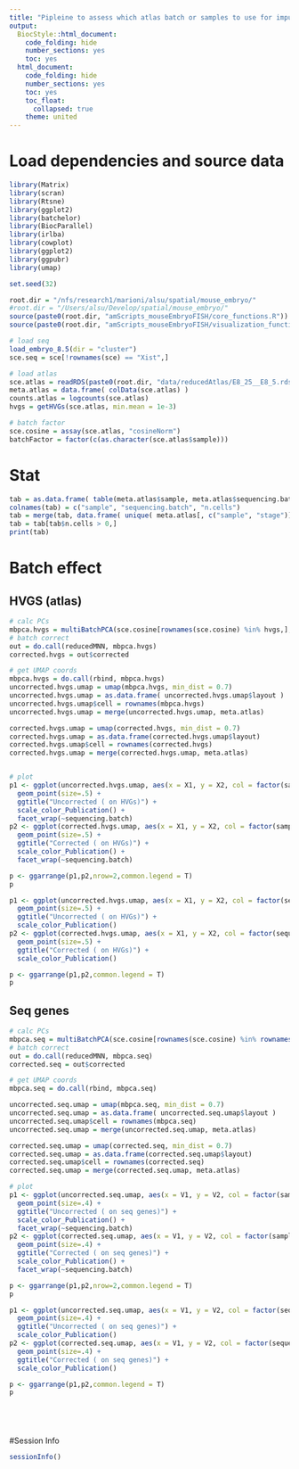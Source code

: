 ```yaml
---
title: "Pipleine to assess which atlas batch or samples to use for imputation."
output:
  BiocStyle::html_document:
    code_folding: hide
    number_sections: yes
    toc: yes  
  html_document:
    code_folding: hide
    number_sections: yes
    toc: yes
    toc_float:
      collapsed: true
    theme: united
---
```



# Load dependencies and source data

```r

library(Matrix)
library(scran)
library(Rtsne)
library(ggplot2)
library(batchelor)
library(BiocParallel)
library(irlba)
library(cowplot)
library(ggplot2)
library(ggpubr)
library(umap)

set.seed(32)

root.dir = "/nfs/research1/marioni/alsu/spatial/mouse_embryo/"
#root.dir = "/Users/alsu/Develop/spatial/mouse_embryo/"
source(paste0(root.dir, "amScripts_mouseEmbryoFISH/core_functions.R"))
source(paste0(root.dir, "amScripts_mouseEmbryoFISH/visualization_functions.R"))

# load seq
load_embryo_8.5(dir = "cluster")
sce.seq = sce[!rownames(sce) == "Xist",]

# load atlas
sce.atlas = readRDS(paste0(root.dir, "data/reducedAtlas/E8_25__E8_5.rds"))
meta.atlas = data.frame( colData(sce.atlas) )
counts.atlas = logcounts(sce.atlas)
hvgs = getHVGs(sce.atlas, min.mean = 1e-3)

# batch factor
sce.cosine = assay(sce.atlas, "cosineNorm")
batchFactor = factor(c(as.character(sce.atlas$sample)))


```

# Stat

```r

tab = as.data.frame( table(meta.atlas$sample, meta.atlas$sequencing.batch) )
colnames(tab) = c("sample", "sequencing.batch", "n.cells")
tab = merge(tab, data.frame( unique( meta.atlas[, c("sample", "stage")]) ), all.x = T, all.y = F)
tab = tab[tab$n.cells > 0,]
print(tab)


```

# Batch effect

## HVGS (atlas)

```r

# calc PCs
mbpca.hvgs = multiBatchPCA(sce.cosine[rownames(sce.cosine) %in% hvgs,], batch = batchFactor, d = 50)
# batch correct
out = do.call(reducedMNN, mbpca.hvgs)
corrected.hvgs = out$corrected

# get UMAP coords
mbpca.hvgs = do.call(rbind, mbpca.hvgs)
uncorrected.hvgs.umap = umap(mbpca.hvgs, min_dist = 0.7)
uncorrected.hvgs.umap = as.data.frame( uncorrected.hvgs.umap$layout )
uncorrected.hvgs.umap$cell = rownames(mbpca.hvgs)
uncorrected.hvgs.umap = merge(uncorrected.hvgs.umap, meta.atlas)

corrected.hvgs.umap = umap(corrected.hvgs, min_dist = 0.7)
corrected.hvgs.umap = as.data.frame(corrected.hvgs.umap$layout)
corrected.hvgs.umap$cell = rownames(corrected.hvgs)
corrected.hvgs.umap = merge(corrected.hvgs.umap, meta.atlas)


# plot
p1 <- ggplot(uncorrected.hvgs.umap, aes(x = X1, y = X2, col = factor(sample) )) + 
  geom_point(size=.5) + 
  ggtitle("Uncorrected ( on HVGs)") + 
  scale_color_Publication() + 
  facet_wrap(~sequencing.batch)
p2 <- ggplot(corrected.hvgs.umap, aes(x = X1, y = X2, col = factor(sample) )) + 
  geom_point(size=.5) + 
  ggtitle("Corrected ( on HVGs)") +
  scale_color_Publication() + 
  facet_wrap(~sequencing.batch)

p <- ggarrange(p1,p2,nrow=2,common.legend = T)
p

p1 <- ggplot(uncorrected.hvgs.umap, aes(x = X1, y = X2, col = factor(sequencing.batch) )) + 
  geom_point(size=.5) + 
  ggtitle("Uncorrected ( on HVGs)") + 
  scale_color_Publication()
p2 <- ggplot(corrected.hvgs.umap, aes(x = X1, y = X2, col = factor(sequencing.batch) )) + 
  geom_point(size=.5) + 
  ggtitle("Corrected ( on HVGs)") +
  scale_color_Publication()

p <- ggarrange(p1,p2,common.legend = T)
p


```

## Seq genes

```r


# calc PCs
mbpca.seq = multiBatchPCA(sce.cosine[rownames(sce.cosine) %in% rownames(sce.seq),], batch = batchFactor, d = 50)
# batch correct
out = do.call(reducedMNN, mbpca.seq)
corrected.seq = out$corrected

# get UMAP coords
mbpca.seq = do.call(rbind, mbpca.seq)

uncorrected.seq.umap = umap(mbpca.seq, min_dist = 0.7)
uncorrected.seq.umap = as.data.frame( uncorrected.seq.umap$layout )
uncorrected.seq.umap$cell = rownames(mbpca.seq)
uncorrected.seq.umap = merge(uncorrected.seq.umap, meta.atlas)

corrected.seq.umap = umap(corrected.seq, min_dist = 0.7)
corrected.seq.umap = as.data.frame(corrected.seq.umap$layout)
corrected.seq.umap$cell = rownames(corrected.seq)
corrected.seq.umap = merge(corrected.seq.umap, meta.atlas)

# plot
p1 <- ggplot(uncorrected.seq.umap, aes(x = V1, y = V2, col = factor(sample) )) + 
  geom_point(size=.4) + 
  ggtitle("Uncorrected ( on seq genes)") + 
  scale_color_Publication() + 
  facet_wrap(~sequencing.batch)
p2 <- ggplot(corrected.seq.umap, aes(x = V1, y = V2, col = factor(sample) )) + 
  geom_point(size=.4) + 
  ggtitle("Corrected ( on seq genes)") +
  scale_color_Publication() + 
  facet_wrap(~sequencing.batch)

p <- ggarrange(p1,p2,nrow=2,common.legend = T)
p

p1 <- ggplot(uncorrected.seq.umap, aes(x = V1, y = V2, col = factor(sequencing.batch) )) + 
  geom_point(size=.4) + 
  ggtitle("Uncorrected ( on seq genes)") + 
  scale_color_Publication()
p2 <- ggplot(corrected.seq.umap, aes(x = V1, y = V2, col = factor(sequencing.batch) )) + 
  geom_point(size=.4) + 
  ggtitle("Corrected ( on seq genes)") +
  scale_color_Publication()

p <- ggarrange(p1,p2,common.legend = T)
p






```
<!-- # Which sample/batch is good for CT representation -->

<!-- ```{r sample-or-batch-CT-representation, fig.cap="Which samples are good for CT representation.", fig.height=10, fig.wide=TRUE, warning=FALSE} -->

<!-- tab = table(meta.seq.CT$celltype_mapped) -->
<!-- print(tab) -->
<!-- rare.CTs = names(tab)[tab < 100] -->

<!-- tab.atlas = data.frame(table( meta.atlas$sample, meta.atlas$celltype) ) -->
<!-- tab.atlas = tab.atlas[tab.atlas$Var2 %in% rare.CTs,] -->


<!-- tab.atlas = data.frame(table( meta.atlas$sequencing.batch, meta.atlas$celltype) ) -->
<!-- print(tab.atlas) -->



<!-- ``` -->

#Session Info

```r
sessionInfo()
```
